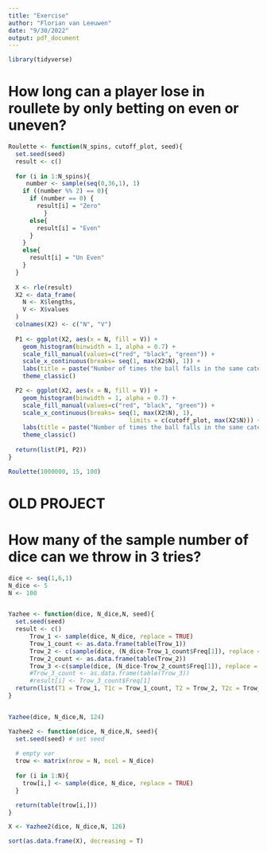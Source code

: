 ```yaml
---
title: "Exercise"
author: "Florian van Leeuwen"
date: "9/30/2022"
output: pdf_document
---
```


```r
library(tidyverse)
```

# How long can a player lose in roullete by only betting on even or uneven?
```r

Roulette <- function(N_spins, cutoff_plot, seed){
  set.seed(seed)
  result <- c()
  
  for (i in 1:N_spins){
     number <- sample(seq(0,36,1), 1)
    if ((number %% 2) == 0){
      if (number == 0) {
        result[i] = "Zero"
          }
      else{
        result[i] = "Even"
      }
    }
    else{
      result[i] = "Un Even"
    }
  }
  
  X <- rle(result)
  X2 <- data_frame(
    N <- X$lengths,
    V <- X$values
  ) 
  colnames(X2) <- c("N", "V")
  
  P1 <- ggplot(X2, aes(x = N, fill = V)) +
    geom_histogram(binwidth = 1, alpha = 0.7) +
    scale_fill_manual(values=c("red", "black", "green")) +
    scale_x_continuous(breaks= seq(1, max(X2$N), 1)) +
    labs(title = paste("Number of times the ball falls in the same category in ",N_spins, "tries"), x = "Number of sequence", y = "Count", fill = "Where the ball lands") +
    theme_classic() 

  P2 <- ggplot(X2, aes(x = N, fill = V)) +
    geom_histogram(binwidth = 1, alpha = 0.7) +
    scale_fill_manual(values=c("red", "black", "green")) +
    scale_x_continuous(breaks= seq(1, max(X2$N), 1),
                                  limits = c(cutoff_plot, max(X2$N))) +
    labs(title = paste("Number of times the ball falls in the same category in ",N_spins, "tries"), x = "Number of sequence", y = "Count", fill = "Where the ball lands") +
    theme_classic() 
  
  return(list(P1, P2))
}

Roulette(1000000, 15, 100)
```





# OLD PROJECT

# How many of the sample number of dice can we throw in 3 tries?
```r
dice <- seq(1,6,1)
N_dice <- 5
N <- 100


Yazhee <- function(dice, N_dice,N, seed){
  set.seed(seed)
  result <- c()
      Trow_1 <- sample(dice, N_dice, replace = TRUE)
      Trow_1_count <- as.data.frame(table(Trow_1))
      Trow_2 <- c(sample(dice, (N_dice-Trow_1_count$Freq[1]), replace = TRUE),rep(as.numeric(as.character(Trow_1_count$Trow_1[1])),Trow_1_count$Freq[1]))
      Trow_2_count <- as.data.frame(table(Trow_2))
      Trow_3 <-c(sample(dice, (N_dice-Trow_2_count$Freq[1]), replace = TRUE),rep(as.numeric(as.character(Trow_2_count$Trow_1))[1],Trow_2_count$Freq[1]))
      #Trow_3_count <- as.data.frame(table(Trow_3))
      #result[i] <- Trow_3_count$Freq[1]
  return(list(T1 = Trow_1, T1c = Trow_1_count, T2 = Trow_2, T2c = Trow_2_count, T3 = Trow_3))
}


Yazhee(dice, N_dice,N, 124)
```

```r
Yazhee2 <- function(dice, N_dice,N, seed){
  set.seed(seed) # set seed
  
  # empty var
  trow <- matrix(nrow = N, ncol = N_dice)
  
  for (i in 1:N){
    trow[i,] <- sample(dice, N_dice, replace = TRUE)
  }

  return(table(trow[i,]))
}

X <- Yazhee2(dice, N_dice,N, 126)

sort(as.data.frame(X), decreasing = T)
```


